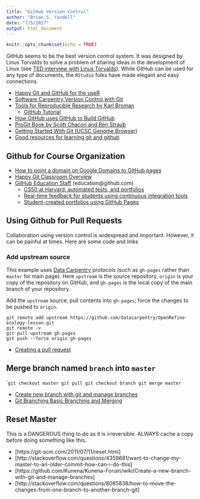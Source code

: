 ```yaml
---
title: "GitHub Version Control"
author: "Brian S. Yandell"
date: "7/5/2017"
output: html_document
---
```


```r
knitr::opts_chunk$set(echo = TRUE)
```

GitHub seems to be the best version control system. It was designed by Linus Torvalds to solve a problem of sharing ideas in the development of Linux (see [TED interview with Linus Torvalds](https://www.ted.com/talks/linus_torvalds_the_mind_behind_linux)).
While GitHub can be used for any type of documents, the `RStudio` folks have made elegant and easy connections.

- [Happy Git and GitHub for the useR](http://happygitwithr.com/)
- [Software Carpentry Version Control with Git](http://swcarpentry.github.io/git-novice/)
- [Tools for Reproducible Research by Karl Broman](http://kbroman.org/Tools4RR/)
    + [GitHub Tutorial](http://kbroman.org/github_tutorial/)
- [How GitHub uses GitHub to Build
        GitHub](https://speakerdeck.com/holman/how-github-uses-github-to-build-github)
- [ProGit Book by Scott Chacon and Ben Straub](https://git-scm.com/book/en/v2)
- [Getting Started With Git (UCSC Genome Browser)](http://genomewiki.ucsc.edu/index.php/Getting_Started_With_Git)
- [Good resources for learning git and github](https://help.github.com/articles/good-resources-for-learning-git-and-github/)

## Github for Course Organization
 
- [How to point a domain on Google Domains to GitHub pages](http://www.curtismlarson.com/blog/2015/04/12/github-pages-google-domains/)
- [Happy Git Classroom Overview](http://happygitwithr.com/classroom-overview.html)
- [GitHub Education Staff](https://education.github.community) (education@github.com)
    + [CS50 at Harvard, automated tests, and portfolios](https://github.com/blog/2322-how-cs50-at-harvard-uses-github-to-teach-computer-science)
    + [Real-time feedback for students using continuous integration tools](https://github.com/blog/2324-real-time-feedback-for-students-using-continuous-integration-tools)
    + [Student-created portfolios using GitHub Pages](https://education.github.community/t/who-uses-github-pages-portfolios-peer-learning/9365)
    
## Using Github for Pull Requests

Collaboration using version control is widespread and important.
However, it can be painful at times. Here are some code and links

### Add upstream source

This example uses [Data Carpentry](http://datacarpentry.org) protocols (such as `gh-pages` rather than `master` for main page). Here `upstream` is the source repository, `origin` is your copy of the repository on GitHub, and `gh-pages` is the local copy of the main branch of your repository.

Add the `upstream` source; pull contents into `gh-pages`; force the changes to be pushed to `origin`.

```
git remote add upstream https://github.com/datacarpentry/OpenRefine-ecology-lesson.git
git remote -v
git pull upstream gh-pages
git push --force origin gh-pages
```

- [Creating a pull request](https://help.github.com/articles/creating-a-pull-request/)
 
## Merge branch named `branch` into `master`

```
git checkout master
git pull
git checkout branch
git merge master
``

- [Create new branch with git and manage branches](https://github.com/Kunena/Kunena-Forum/wiki/Create-a-new-branch-with-git-and-manage-branches) 
- [Git Branching Basic Branching and Merging](https://git-scm.com/book/en/v2/Git-Branching-Basic-Branching-and-Merging)
 
## Reset Master

This is a DANGEROUS thing to do as it is irreversible. ALWAYS cache a copy before doing something like this.

- [https://git-scm.com/2011/07/11/reset.html]
- [http://stackoverflow.com/questions/4359681/want-to-change-my-master-to-an-older-commit-how-can-i-do-this]
- [https://github.com/Kunena/Kunena-Forum/wiki/Create-a-new-branch-with-git-and-manage-branches]
- [http://stackoverflow.com/questions/8085838/how-to-move-the-changes-from-one-branch-to-another-branch-git]
 
